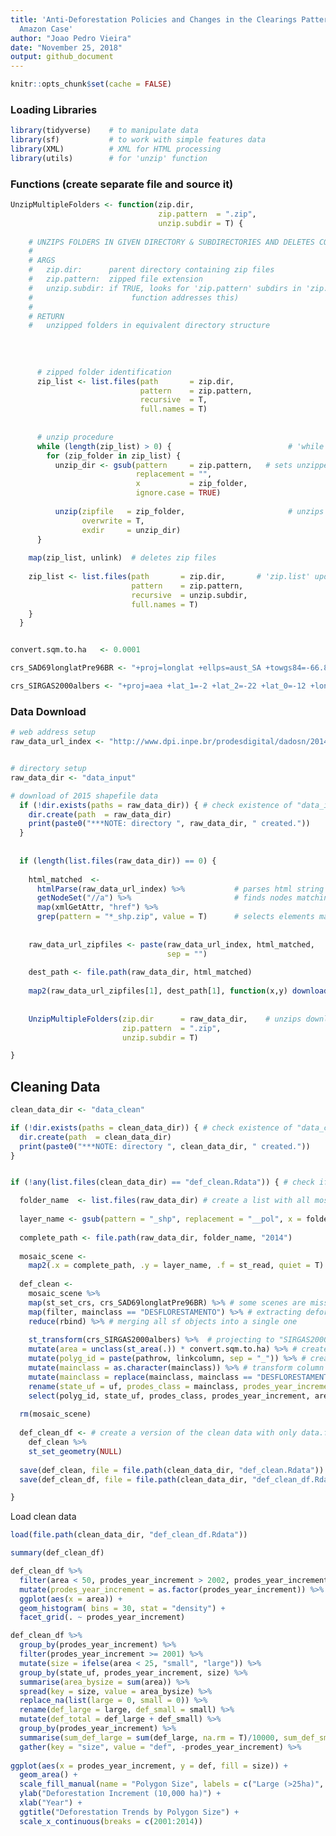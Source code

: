 ```yaml
---
title: 'Anti-Deforestation Policies and Changes in the Clearings Pattern: Brazilian
  Amazon Case'
author: "Joao Pedro Vieira"
date: "November 25, 2018"
output: github_document
---
```


```r
knitr::opts_chunk$set(cache = FALSE)
```


### Loading Libraries
```r
library(tidyverse)    # to manipulate data 
library(sf)           # to work with simple features data
library(XML)          # XML for HTML processing
library(utils)        # for 'unzip' function

``` 

### Functions (create separate file and source it)

```r
UnzipMultipleFolders <- function(zip.dir,
                                 zip.pattern  = ".zip",
                                 unzip.subdir = T) {
  
    # UNZIPS FOLDERS IN GIVEN DIRECTORY & SUBDIRECTORIES AND DELETES COMPRESSED FOLDERS
    #
    # ARGS
    #   zip.dir:      parent directory containing zip files
    #   zip.pattern:  zipped file extension
    #   unzip.subdir: if TRUE, looks for 'zip.pattern' subdirs in 'zip.dir' (but does not find nested compressed dirs - 'while' loop in >
    #                      function addresses this)
    #
    # RETURN
    #   unzipped folders in equivalent directory structure
  
  
  
  
      # zipped folder identification 
      zip_list <- list.files(path       = zip.dir,
                             pattern    = zip.pattern,
                             recursive  = T,
                             full.names = T)
    
    
      # unzip procedure
      while (length(zip_list) > 0) {                          # 'while' to enable recursive unzip
        for (zip_folder in zip_list) {
          unzip_dir <- gsub(pattern     = zip.pattern,   # sets unzipped dir structure to mirror original zipped dir structure
                            replacement = "",
                            x           = zip_folder,
                            ignore.case = TRUE)
    
          unzip(zipfile   = zip_folder,                       # unzips folders
                overwrite = T,
                exdir     = unzip_dir)
      }
  
    map(zip_list, unlink)  # deletes zip files
  
    zip_list <- list.files(path       = zip.dir,       # 'zip.list' updated to check existence of remaining zip dirs in recently unzipped dirs
                           pattern    = zip.pattern,
                           recursive  = unzip.subdir,
                           full.names = T)
    }
  }


convert.sqm.to.ha   <- 0.0001

crs_SAD69longlatPre96BR <- "+proj=longlat +ellps=aust_SA +towgs84=-66.8700,4.3700,-38.5200,0.0,0.0,0.0,0.0 +no_defs"

crs_SIRGAS2000albers <- "+proj=aea +lat_1=-2 +lat_2=-22 +lat_0=-12 +lon_0=-54 +x_0=0 +y_0=0 +ellps=GRS80 +units=m +no_defs"
```



### Data Download

```r
# web address setup
raw_data_url_index <- "http://www.dpi.inpe.br/prodesdigital/dadosn/2014/"


# directory setup
raw_data_dir <- "data_input" 

# download of 2015 shapefile data
  if (!dir.exists(paths = raw_data_dir)) { # check existence of "data_input" folder
    dir.create(path  = raw_data_dir)
    print(paste0("***NOTE: directory ", raw_data_dir, " created."))
  }
  
  
  if (length(list.files(raw_data_dir)) == 0) {
  
    html_matched  <- 
      htmlParse(raw_data_url_index) %>%           # parses html string (splits into components)
      getNodeSet("//a") %>%                       # finds nodes matching criterion "//a"
      map(xmlGetAttr, "href") %>% 
      grep(pattern = "*_shp.zip", value = T)      # selects elements matching "*_shp.zip" (returns landsat mosaic scenes)
  
    
    raw_data_url_zipfiles <- paste(raw_data_url_index, html_matched,
                                   sep = "")
    
    dest_path <- file.path(raw_data_dir, html_matched)
    
    map2(raw_data_url_zipfiles[1], dest_path[1], function(x,y) download.file(x,y))  # name determined in 'html_matched'
    
    
    UnzipMultipleFolders(zip.dir      = raw_data_dir,    # unzips downloaded data and deletes original compressed files
                         zip.pattern  = ".zip",
                         unzip.subdir = T)

}


```

## Cleaning Data
```r

clean_data_dir <- "data_clean"

if (!dir.exists(paths = clean_data_dir)) { # check existence of "data_clean" folder
  dir.create(path  = clean_data_dir)
  print(paste0("***NOTE: directory ", clean_data_dir, " created."))
}


if (!any(list.files(clean_data_dir) == "def_clean.Rdata")) { # check if def_clean.Rdata already exists locally

  folder_name  <- list.files(raw_data_dir) # create a list with all mosaic scene folders
  
  layer_name <- gsub(pattern = "_shp", replacement = "__pol", x = folder_name) # layer name is very similar to the folder name
  
  complete_path <- file.path(raw_data_dir, folder_name, "2014")
  
  mosaic_scene <- 
    map2(.x = complete_path, .y = layer_name, .f = st_read, quiet = T) 
    
  def_clean <-
    mosaic_scene %>% 
    map(st_set_crs, crs_SAD69longlatPre96BR) %>% # some scenes are missing the proj4string, so we set it based on documentation and existing proj4string 
    map(filter, mainclass == "DESFLORESTAMENTO") %>% # extracting deforestation data
    reduce(rbind) %>% # merging all sf objects into a single one
    
    st_transform(crs_SIRGAS2000albers) %>%  # projecting to "SIRGAS2000albers"
    mutate(area = unclass(st_area(.)) * convert.sqm.to.ha) %>% # create area column and convert it to hectars
    mutate(polyg_id = paste(pathrow, linkcolumn, sep = "_")) %>% # create id column
    mutate(mainclass = as.character(mainclass)) %>% # transform column class from factor to character
    mutate(mainclass = replace(mainclass, mainclass == "DESFLORESTAMENTO", "DEFORESTATION")) %>% # translate mainclass
    rename(state_uf = uf, prodes_class = mainclass, prodes_year_increment = ano) %>%  # adjust columns name
    select(polyg_id, state_uf, prodes_class, prodes_year_increment, area) # keep column of interest
  
  rm(mosaic_scene)
  
  def_clean_df <- # create a version of the clean data with only data.frame information to have a light version of the data
    def_clean %>% 
    st_set_geometry(NULL)
  
  save(def_clean, file = file.path(clean_data_dir, "def_clean.Rdata"))  
  save(def_clean_df, file = file.path(clean_data_dir, "def_clean_df.Rdata"))  

}
```


Load clean data
```r
load(file.path(clean_data_dir, "def_clean_df.Rdata"))

summary(def_clean_df)

def_clean_df %>% 
  filter(area < 50, prodes_year_increment > 2002, prodes_year_increment < 2010) %>% 
  mutate(prodes_year_increment = as.factor(prodes_year_increment)) %>% 
  ggplot(aes(x = area)) +
  geom_histogram( bins = 30, stat = "density") +
  facet_grid(. ~ prodes_year_increment)

```


```r
def_clean_df %>% 
  group_by(prodes_year_increment) %>% 
  filter(prodes_year_increment >= 2001) %>% 
  mutate(size = ifelse(area < 25, "small", "large")) %>% 
  group_by(state_uf, prodes_year_increment, size) %>% 
  summarise(area_bysize = sum(area)) %>% 
  spread(key = size, value = area_bysize) %>% 
  replace_na(list(large = 0, small = 0)) %>% 
  rename(def_large = large, def_small = small) %>% 
  mutate(def_total = def_large + def_small) %>% 
  group_by(prodes_year_increment) %>% 
  summarise(sum_def_large = sum(def_large, na.rm = T)/10000, sum_def_small = sum(def_small, na.rm = T)/10000) %>% 
  gather(key = "size", value = "def", -prodes_year_increment) %>% 
  
ggplot(aes(x = prodes_year_increment, y = def, fill = size)) +
  geom_area() +
  scale_fill_manual(name = "Polygon Size", labels = c("Large (>25ha)", "Small (<25ha)"), values = c("coral1", "lightblue")) +
  ylab("Deforestation Increment (10,000 ha)") +
  xlab("Year") +
  ggtitle("Deforestation Trends by Polygon Size") +
  scale_x_continuous(breaks = c(2001:2014))
```









